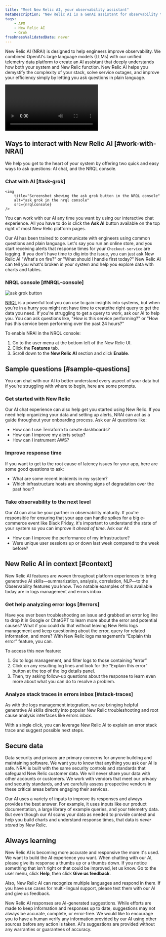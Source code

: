 ```yaml
---
title: "Meet New Relic AI, your observability assistant"
metaDescription: "New Relic AI is a GenAI assistant for observability that will help you understand and improve your system"
tags:
    - APM
    - New Relic AI
    - Grok
freshnessValidatedDate: never
---
```



New Relic AI (NRAI) is designed to help engineers improve observability. We combined OpenAI's large language models (LLMs) with our unified telemetry data platform to create an AI assistant that deeply understands how both your system and New Relic function. New Relic AI helps you demystify the complexity of your stack, solve service outages, and improve your efficiency simply by letting you ask questions in plain language. 

<Video
  type="youtube"
  id="XMSUVmNKVyM"
/>

## Ways to interact with New Relic AI [#work-with-NRAI]

We help you get to the heart of your system by offering two quick and easy ways to ask questions: AI chat, and the NRQL console. 

### Chat with AI [#ask-grok]

    <img
        title="Screenshot showing the ask grok button in the NRQL console"
        alt="ask grok in the nrql console"
        src={nrqlconsole}
    />    

You can work with our AI any time you want by using our interactive chat experience. All you have to do is click the **Ask AI** button available on the top right of most New Relic platform pages. 

Our AI has been trained to communicate with engineers using common questions and plain language. Let's say you run an online store, and you start receiving alerts that response times for your `Checkout-service` are lagging. If you don't have time to dig into the issue, you can just ask New Relic AI "What's on fire?" or "What should I handle first today?" New Relic AI can tell you what's broken in your system and help you explore data with charts and tables.

### NRQL console [#NRQL-console]

<img
        title="Screenshot showing the Ask Grok button in the New Relic platform"
        alt="ask grok button"
        src={askgrok}
    />

[NRQL](/docs/query-your-data/nrql-new-relic-query-language/get-started/introduction-nrql-new-relics-query-language/) is a powerful tool you can use to gain insights into systems, but when you're in a hurry you might not have time to createthe right query to get the data you need. If you're struggling to get a query to work, ask our AI to help you. You can ask questions like, "How is this service performing?" or "How has this service been performing over the past 24 hours?"

To enable NRAI in the NRQL console: 

1. Go to the user menu at the bottom left of the New Relic UI.
2.  Click the **Features** tab.
3. Scroll down to the **New Relic AI** section and click **Enable**.

## Sample questions [#sample-questions] 

You can chat with our AI to better understand every aspect of your data but if you're struggling with where to begin, here are some prompts. 

### Get started with New Relic 
Our AI chat experience can also help get you started using New Relic. If you need help organizing your data and setting up alerts, NRAI can act as a guide throughout your onboarding process. Ask our AI questions like:

* How can I use Terraform to create dashboards? 
* How can I improve my alerts setup?
* How can I instrument AWS?

### Improve response time
If you want to get to the root cause of latency issues for your app, here are some good questions to ask:

* What are some recent incidents in my system?
* Which infrastructure hosts are showing signs of degradation over the past hour?

### Take observability to the next level 
Our AI can also be your partner in observability maturity. If you're responsible for ensuring that your app can handle spikes for a big e-commerce event like Black Friday, it's important to understand the state of your system so you can improve it _ahead of time_. Ask our AI:

* How can I improve the performance of my infrastructure?
* Were unique user sessions up or down last week compared to the week before?

## New Relic AI in context [#context]

New Relic AI features are woven throughout platform experiences to bring generative AI skills—summarization, analysis, correlation, NLP—to the Observability features you know. Two notable examples of this available today are in logs management and errors inbox. 

### Get help analyzing error logs [#errors]

Have you ever been troubleshooting an issue and grabbed an error log line to drop it in Google or ChatGPT to learn more about the error and potential causes? What if you could do that without leaving New Relic logs management and keep questioning about the error, query for related information, and more? With New Relic logs management’s “Explain this error” feature, you can.

To access this new feature:

1. Go to logs management, and filter logs to those containing “error”
2. Click on any resulting log lines and look for the “Explain this error” button at the top of the log details panel.
3. Then, try asking follow-up questions about the response to learn even more about what you can do to resolve a problem. 

### Analyze stack traces in errors inbox [#stack-traces]

As with the logs management integration, we are bringing helpful generative AI skills directly into popular New Relic troubleshooting and root cause analysis interfaces like errors inbox. 

With a single click, you can leverage New Relic AI to explain an error stack trace and suggest possible next steps.

## Secure data

Data security and privacy are primary concerns for anyone building and maintaining software. We want you to know that anything you ask our AI is safe. NRAI is built with the same security controls and standards that safeguard New Relic customer data. We will never share your data with other accounts or customers.  We work with vendors that meet our privacy and security standards, and we carefully assess prospective vendors in these critical areas before engaging their services. 

Our AI uses a variety of inputs to improve its responses and always provides the best answer. For example, it uses inputs like our product documentation, a large library of example queries, and your telemetry data. But even though our AI scans your data as needed to provide context and help you build charts and understand response times, that data is _never stored_ by New Relic.

## Always learning 

New Relic AI is becoming more accurate and responsive the more it's used. We want to build the AI experience you want. When chatting with our AI, please give its response a thumbs up or a thumbs down.  If you notice something that isn't right or that could be improved, let us know. Go to the user menu, click **Help**, then click **Give us feedback**.

Also, New Relic AI can recognize multiple languages and respond in them. If you have use cases for multi-lingual support, please test them with our AI and give us feedback.



New Relic AI responses are AI-generated suggestions. While efforts are made to keep information and responses up to date, suggestions may not always be accurate, complete, or error-free. We would like to encourage you to have a human verify any information provided by our AI using other sources before any action is taken. AI's suggestions are provided without any warranties or guarantees of accuracy.
